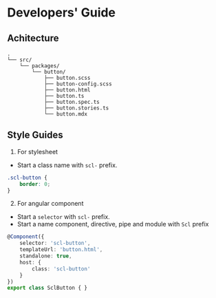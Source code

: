 
<Meta title="Stimulus/Developer's Guide" />

# Developers' Guide

## Achitecture

```
.
└── src/
    └── packages/
        └── button/
            ├── button.scss
            ├── button-config.scss
            ├── button.html
            ├── button.ts
            ├── button.spec.ts
            ├── button.stories.ts
            └── button.mdx
```

## Style Guides

1. For stylesheet
- Start a class name with `scl-` prefix.
```scss
.scl-button {
    border: 0;
}
```

2. For angular component
- Start a `selector` with `scl-` prefix.
- Start a name component, directive, pipe and module with `Scl` prefix
```ts
@Component({
    selector: 'scl-button',
    templateUrl: 'button.html',
    standalone: true,
    host: {
        class: 'scl-button'
    }
})
export class SclButton { }
```